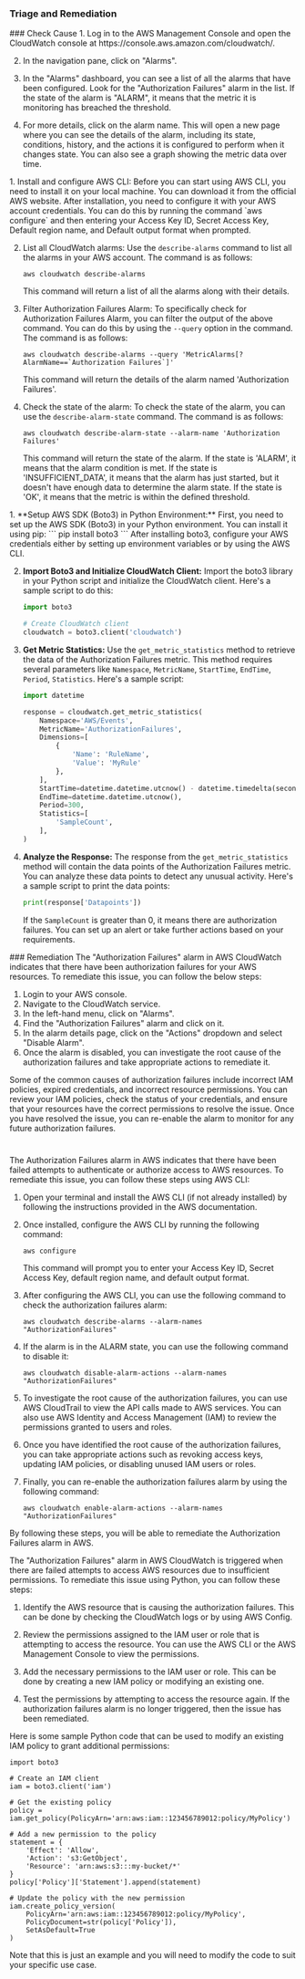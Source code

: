 
### Triage and Remediation
<Tabs>

<Tab title='Cause'>
### Check Cause
<AccordionGroup>
<Accordion title='Using Console' defaultOpen='true'>
1. Log in to the AWS Management Console and open the CloudWatch console at https://console.aws.amazon.com/cloudwatch/.

2. In the navigation pane, click on "Alarms".

3. In the "Alarms" dashboard, you can see a list of all the alarms that have been configured. Look for the "Authorization Failures" alarm in the list. If the state of the alarm is "ALARM", it means that the metric it is monitoring has breached the threshold.

4. For more details, click on the alarm name. This will open a new page where you can see the details of the alarm, including its state, conditions, history, and the actions it is configured to perform when it changes state. You can also see a graph showing the metric data over time.
</Accordion>

<Accordion title='Using CLI'>
1. Install and configure AWS CLI: Before you can start using AWS CLI, you need to install it on your local machine. You can download it from the official AWS website. After installation, you need to configure it with your AWS account credentials. You can do this by running the command `aws configure` and then entering your Access Key ID, Secret Access Key, Default region name, and Default output format when prompted.

2. List all CloudWatch alarms: Use the `describe-alarms` command to list all the alarms in your AWS account. The command is as follows:

   ```
   aws cloudwatch describe-alarms
   ```

   This command will return a list of all the alarms along with their details.

3. Filter Authorization Failures Alarm: To specifically check for Authorization Failures Alarm, you can filter the output of the above command. You can do this by using the `--query` option in the command. The command is as follows:

   ```
   aws cloudwatch describe-alarms --query 'MetricAlarms[?AlarmName==`Authorization Failures`]'
   ```

   This command will return the details of the alarm named 'Authorization Failures'.

4. Check the state of the alarm: To check the state of the alarm, you can use the `describe-alarm-state` command. The command is as follows:

   ```
   aws cloudwatch describe-alarm-state --alarm-name 'Authorization Failures'
   ```

   This command will return the state of the alarm. If the state is 'ALARM', it means that the alarm condition is met. If the state is 'INSUFFICIENT_DATA', it means that the alarm has just started, but it doesn't have enough data to determine the alarm state. If the state is 'OK', it means that the metric is within the defined threshold.
</Accordion>

<Accordion title='Using Python'>
1. **Setup AWS SDK (Boto3) in Python Environment:**
   First, you need to set up the AWS SDK (Boto3) in your Python environment. You can install it using pip:
   ```
   pip install boto3
   ```
   After installing boto3, configure your AWS credentials either by setting up environment variables or by using the AWS CLI.

2. **Import Boto3 and Initialize CloudWatch Client:**
   Import the boto3 library in your Python script and initialize the CloudWatch client. Here's a sample script to do this:
   ```python
   import boto3

   # Create CloudWatch client
   cloudwatch = boto3.client('cloudwatch')
   ```

3. **Get Metric Statistics:**
   Use the `get_metric_statistics` method to retrieve the data of the Authorization Failures metric. This method requires several parameters like `Namespace`, `MetricName`, `StartTime`, `EndTime`, `Period`, `Statistics`. Here's a sample script:
   ```python
   import datetime

   response = cloudwatch.get_metric_statistics(
       Namespace='AWS/Events',
       MetricName='AuthorizationFailures',
       Dimensions=[
           {
               'Name': 'RuleName',
               'Value': 'MyRule'
           },
       ],
       StartTime=datetime.datetime.utcnow() - datetime.timedelta(seconds=600),
       EndTime=datetime.datetime.utcnow(),
       Period=300,
       Statistics=[
           'SampleCount',
       ],
   )
   ```

4. **Analyze the Response:**
   The response from the `get_metric_statistics` method will contain the data points of the Authorization Failures metric. You can analyze these data points to detect any unusual activity. Here's a sample script to print the data points:
   ```python
   print(response['Datapoints'])
   ```
   If the `SampleCount` is greater than 0, it means there are authorization failures. You can set up an alert or take further actions based on your requirements.
</Accordion>

</AccordionGroup>
</Tab>
<Tab title='Remediation'>
### Remediation

<AccordionGroup>
<Accordion title='Using Console' defaultOpen='true'>
The "Authorization Failures" alarm in AWS CloudWatch indicates that there have been authorization failures for your AWS resources. To remediate this issue, you can follow the below steps:

1. Login to your AWS console.
2. Navigate to the CloudWatch service.
3. In the left-hand menu, click on "Alarms".
4. Find the "Authorization Failures" alarm and click on it.
5. In the alarm details page, click on the "Actions" dropdown and select "Disable Alarm".
6. Once the alarm is disabled, you can investigate the root cause of the authorization failures and take appropriate actions to remediate it. 

Some of the common causes of authorization failures include incorrect IAM policies, expired credentials, and incorrect resource permissions. You can review your IAM policies, check the status of your credentials, and ensure that your resources have the correct permissions to resolve the issue. Once you have resolved the issue, you can re-enable the alarm to monitor for any future authorization failures.

#
</Accordion>

<Accordion title='Using CLI'>
The Authorization Failures alarm in AWS indicates that there have been failed attempts to authenticate or authorize access to AWS resources. To remediate this issue, you can follow these steps using AWS CLI:

1. Open your terminal and install the AWS CLI (if not already installed) by following the instructions provided in the AWS documentation.

2. Once installed, configure the AWS CLI by running the following command:

   ```
   aws configure
   ```

   This command will prompt you to enter your Access Key ID, Secret Access Key, default region name, and default output format.

3. After configuring the AWS CLI, you can use the following command to check the authorization failures alarm:

   ```
   aws cloudwatch describe-alarms --alarm-names "AuthorizationFailures"
   ```

4. If the alarm is in the ALARM state, you can use the following command to disable it:

   ```
   aws cloudwatch disable-alarm-actions --alarm-names "AuthorizationFailures"
   ```

5. To investigate the root cause of the authorization failures, you can use AWS CloudTrail to view the API calls made to AWS services. You can also use AWS Identity and Access Management (IAM) to review the permissions granted to users and roles.

6. Once you have identified the root cause of the authorization failures, you can take appropriate actions such as revoking access keys, updating IAM policies, or disabling unused IAM users or roles.

7. Finally, you can re-enable the authorization failures alarm by using the following command:

   ```
   aws cloudwatch enable-alarm-actions --alarm-names "AuthorizationFailures"
   ```

By following these steps, you will be able to remediate the Authorization Failures alarm in AWS.
</Accordion>

<Accordion title='Using Python'>
The "Authorization Failures" alarm in AWS CloudWatch is triggered when there are failed attempts to access AWS resources due to insufficient permissions. To remediate this issue using Python, you can follow these steps:

1. Identify the AWS resource that is causing the authorization failures. This can be done by checking the CloudWatch logs or by using AWS Config.

2. Review the permissions assigned to the IAM user or role that is attempting to access the resource. You can use the AWS CLI or the AWS Management Console to view the permissions.

3. Add the necessary permissions to the IAM user or role. This can be done by creating a new IAM policy or modifying an existing one.

4. Test the permissions by attempting to access the resource again. If the authorization failures alarm is no longer triggered, then the issue has been remediated.

Here is some sample Python code that can be used to modify an existing IAM policy to grant additional permissions:

```
import boto3

# Create an IAM client
iam = boto3.client('iam')

# Get the existing policy
policy = iam.get_policy(PolicyArn='arn:aws:iam::123456789012:policy/MyPolicy')

# Add a new permission to the policy
statement = {
    'Effect': 'Allow',
    'Action': 's3:GetObject',
    'Resource': 'arn:aws:s3:::my-bucket/*'
}
policy['Policy']['Statement'].append(statement)

# Update the policy with the new permission
iam.create_policy_version(
    PolicyArn='arn:aws:iam::123456789012:policy/MyPolicy',
    PolicyDocument=str(policy['Policy']),
    SetAsDefault=True
)
```

Note that this is just an example and you will need to modify the code to suit your specific use case.
</Accordion>

</AccordionGroup>
</Tab>
</Tabs>
